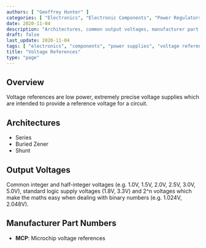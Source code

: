 ```yaml
---
authors: [ "Geoffrey Hunter" ]
categories: [ "Electronics", "Electronic Components", "Power Regulators" ]
date: 2020-11-04
description: "Architectures, common output voltages, manufacturer part numbers and more info about voltage references."
draft: false
last_update: 2020-11-04
tags: [ "electronics", "components", "power supplies", "voltage references" ]
title: "Voltage References"
type: "page"
---
```


## Overview

Voltage references are low power, extremely precise voltage supplies which are intended to provide a reference voltage for a circuit.

## Architectures

* Series
* Buried Zener
* Shunt

## Output Voltages

Common integer and half-integer voltages (e.g. 1.0V, 1.5V, 2.0V, 2.5V, 3.0V, 5.0V), standard logic supply voltages (1.8V, 3.3V) and 2^n voltages which make the maths easy when dealing with binary numbers (e.g. 1.024V, 2.048V).

## Manufacturer Part Numbers

* **MCP**: Microchip voltage references 
